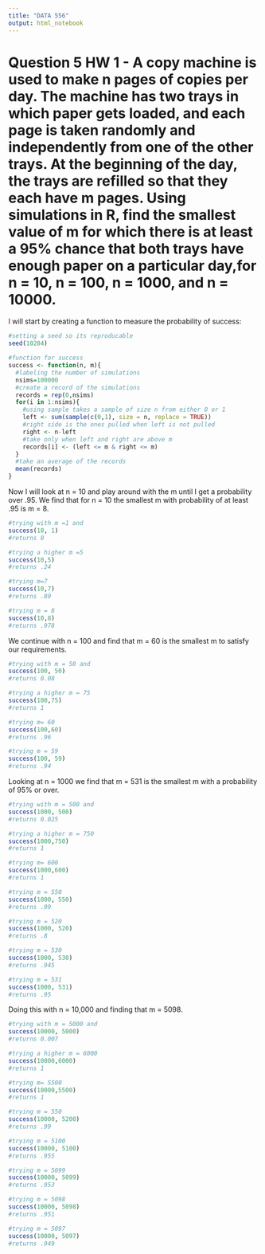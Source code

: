 ```yaml
---
title: "DATA 556"
output: html_notebook
---
```


# Question 5 HW 1 - A copy machine is used to make n pages of copies per day. The machine has two trays in which paper gets loaded, and each page is taken randomly and independently from one of the other trays. At the beginning of the day, the trays are refilled so that they each have m pages. Using simulations in R, find the smallest value of m for which there is at least a 95% chance that both trays have enough paper on a particular day,for n = 10, n = 100, n = 1000, and n = 10000.

I will start by creating a function to measure the probability of success:
```r
#setting a seed so its reproducable
seed(10284)

#function for success
success <- function(n, m){
  #labeling the number of simulations
  nsims=100000
  #create a record of the simulations
  records = rep(0,nsims)
  for(i in 1:nsims){
    #using sample takes a sample of size n from either 0 or 1 
    left <- sum(sample(c(0,1), size = n, replace = TRUE))
    #right side is the ones pulled when left is not pulled
    right <- n-left
    #take only when left and right are above m
    records[i] <- (left <= m & right <= m)
  }
  #take an average of the records
  mean(records)
}
```

Now I will look at n = 10 and play around with the m until I get a probability over .95. We find that for n = 10 the smallest m with probability of at least .95 is m = 8. 
```r
#trying with m =1 and 
success(10, 1)
#returns 0

#trying a higher m =5
success(10,5)
#returns .24

#trying m=7
success(10,7)
#returns .89

#trying m = 8
success(10,8)
#returns .978
```
We continue with n = 100 and find that m = 60 is the smallest m to satisfy our requirements. 
```r
#trying with m = 50 and 
success(100, 50)
#returns 0.08

#trying a higher m = 75
success(100,75)
#returns 1

#trying m= 60
success(100,60)
#returns .96

#trying m = 59
success(100, 59)
#returns .94
```

Looking at n = 1000 we find that m = 531 is the smallest m with a probability of 95% or over. 
```r
#trying with m = 500 and 
success(1000, 500)
#returns 0.025

#trying a higher m = 750
success(1000,750)
#returns 1

#trying m= 600
success(1000,600)
#returns 1

#trying m = 550
success(1000, 550)
#returns .99

#trying m = 520
success(1000, 520)
#returns .8

#trying m = 530
success(1000, 530)
#returns .945

#trying m = 531
success(1000, 531)
#returns .95
```

Doing this with n = 10,000 and finding that m = 5098. 
```r
#trying with m = 5000 and 
success(10000, 5000)
#returns 0.007

#trying a higher m = 6000
success(10000,6000)
#returns 1

#trying m= 5500
success(10000,5500)
#returns 1

#trying m = 550
success(10000, 5200)
#returns .99

#trying m = 5100
success(10000, 5100)
#returns .955

#trying m = 5099
success(10000, 5099)
#returns .953

#trying m = 5098
success(10000, 5098)
#returns .951

#trying m = 5097
success(10000, 5097)
#returns .949

```
